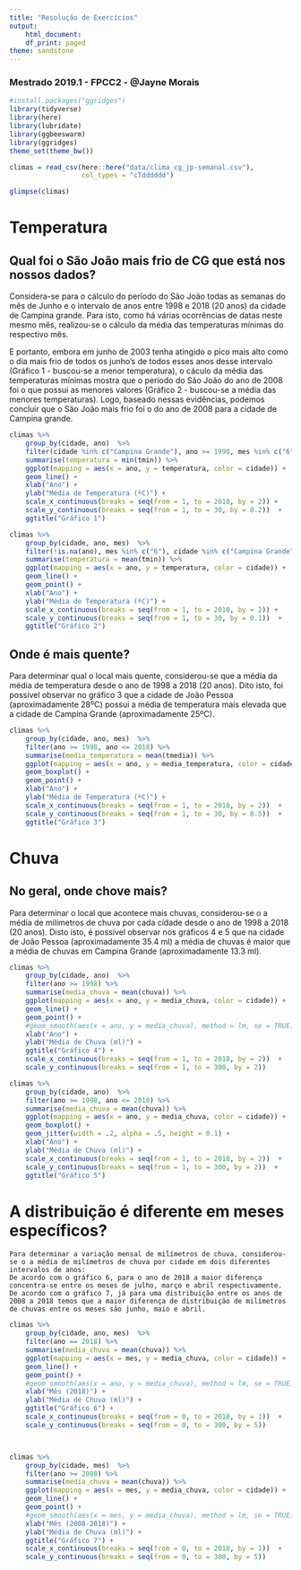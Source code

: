 ```yaml
---
title: "Resolução de Exercícios"
output:
    html_document:
    df_print: paged
theme: sandstone
---
```


### Mestrado 2019.1 - FPCC2 - @Jayne Morais

```r
#install.packages("ggridges")
library(tidyverse)
library(here)
library(lubridate)
library(ggbeeswarm)
library(ggridges)
theme_set(theme_bw())
```

```r
climas = read_csv(here::here("data/clima_cg_jp-semanal.csv"), 
                  col_types = "cTdddddd")

glimpse(climas)
```

# Temperatura 

## Qual foi o São João mais frio de CG que está nos nossos dados?
  
  Considera-se para o cálculo do período do São João todas as semanas do mês de Junho e o intervalo de anos entre 1998 e 2018 (20 anos) da cidade de Campina grande. Para isto, como há várias ocorrências de datas neste mesmo mês, realizou-se o cálculo da média das temperaturas mínimas do respectivo mês.
  
  E portanto, embora em junho de 2003 tenha atingido o pico mais alto como o dia mais frio de todos os junho's de todos esses anos desse intervalo (Gráfico 1 - buscou-se a menor temperatura), o cáculo da média das temperaturas mínimas mostra que o período do São João do ano de 2008 foi o que possui as menores valores (Gráfico 2 - buscou-se a média das menores temperaturas). Logo, baseado nessas evidências, podemos concluir que o São João mais frio foi o do ano de 2008 para a cidade de Campina grande.

  

```r

climas %>% 
    group_by(cidade, ano)  %>%
    filter(cidade %in% c("Campina Grande"), ano >= 1998, mes %in% c("6")) %>%
    summarise(temperatura = min(tmin)) %>%
    ggplot(mapping = aes(x = ano, y = temperatura, color = cidade)) + 
    geom_line() +
    xlab("Ano") +
    ylab("Média de Temperatura (ºC)") +
    scale_x_continuous(breaks = seq(from = 1, to = 2018, by = 2)) +
    scale_y_continuous(breaks = seq(from = 1, to = 30, by = 0.2))  +
    ggtitle("Gráfico 1")

climas %>% 
    group_by(cidade, ano, mes)  %>%
    filter(!is.na(ano), mes %in% c("6"), cidade %in% c("Campina Grande"), ano >= 1998 , ano <= 2018) %>%
    summarise(temperatura = mean(tmin)) %>%
    ggplot(mapping = aes(x = ano, y = temperatura, color = cidade)) + 
    geom_line() +
    geom_point() +
    xlab("Ano") +
    ylab("Média de Temperatura (ºC)") +
    scale_x_continuous(breaks = seq(from = 1, to = 2018, by = 2)) +
    scale_y_continuous(breaks = seq(from = 1, to = 30, by = 0.1))  +
    ggtitle("Gráfico 2")

```

## Onde é mais quente?

  Para determinar qual o local mais quente, considerou-se que a média da média de temperatura desde o ano de 1998 a 2018 (20 anos). 
  Dito isto, foi possível observar no gráfico 3 que a cidade de João Pessoa (aproximadamente 28ºC) possui a média de temperatura mais elevada que a cidade de Campina Grande (aproximadamente 25ºC).
  
```r
climas %>% 
    group_by(cidade, ano, mes)  %>%
    filter(ano >= 1998, ano <= 2018) %>%
    summarise(media_temperatura = mean(tmedia)) %>%
    ggplot(mapping = aes(x = ano, y = media_temperatura, color = cidade)) + 
    geom_boxplot() +
    geom_point() +    
    xlab("Ano") +
    ylab("Média de Temperatura (ºC)") +
    scale_x_continuous(breaks = seq(from = 1, to = 2018, by = 2))  +
    scale_y_continuous(breaks = seq(from = 1, to = 30, by = 0.5))  +
    ggtitle("Gráfico 3")


```

# Chuva

## No geral, onde chove mais?

  Para determinar o local que acontece mais chuvas, considerou-se o a média de milímetros de chuva por cada cidade desde o ano de 1998 a 2018 (20 anos).
  Disto isto, é possível observar nos gráficos 4 e 5 que na cidade de João Pessoa (aproximadamente 35.4 ml) a média de chuvas é maior que a média de chuvas em Campina Grande (aproximadamente 13.3 ml).
  
```r

climas %>% 
    group_by(cidade, ano)  %>%
    filter(ano >= 1998) %>%
    summarise(media_chuva = mean(chuva)) %>%
    ggplot(mapping = aes(x = ano, y = media_chuva, color = cidade)) + 
    geom_line() +
    geom_point() +
    #geom_smooth(aes(x = ano, y = media_chuva), method = lm, se = TRUE) +
    xlab("Ano") +
    ylab("Média de Chuva (ml)") +
    ggtitle("Gráfico 4") + 
    scale_x_continuous(breaks = seq(from = 1, to = 2018, by = 2))  +
    scale_y_continuous(breaks = seq(from = 1, to = 300, by = 2))  

climas %>% 
    group_by(cidade, ano)  %>%
    filter(ano >= 1998, ano <= 2018) %>%
    summarise(media_chuva = mean(chuva)) %>%
    ggplot(mapping = aes(x = ano, y = media_chuva, color = cidade)) + 
    geom_boxplot() +
    geom_jitter(width = .2, alpha = .5, height = 0.1) + 
    xlab("Ano") +
    ylab("Média de Chuva (ml)") +
    scale_x_continuous(breaks = seq(from = 1, to = 2018, by = 2))  +
    scale_y_continuous(breaks = seq(from = 1, to = 300, by = 2))  +
    ggtitle("Gráfico 5")

```

# A distribuição é diferente em meses específicos? 
    
    Para determinar a variação mensal de milímetros de chuva, considerou-se o a média de milímetros de chuva por cidade em dois diferentes intervalos de anos:
    De acordo com o gráfico 6, para o ano de 2018 a maior diferença concentra-se entre os meses de julho, março e abril respectivamente.
    De acordo com o gráfico 7, já para uma distribuição entre os anos de 2008 a 2018 temos que a maior diferença de distribuição de milímetros de chuvas entre os meses são junho, maio e abril.

  
```r

climas %>% 
    group_by(cidade, ano, mes)  %>%
    filter(ano == 2018) %>%
    summarise(media_chuva = mean(chuva)) %>%
    ggplot(mapping = aes(x = mes, y = media_chuva, color = cidade)) + 
    geom_line() +
    geom_point() +
    #geom_smooth(aes(x = ano, y = media_chuva), method = lm, se = TRUE) +
    xlab("Mês (2018)") +
    ylab("Média de Chuva (ml)") +
    ggtitle("Gráfico 6") + 
    scale_x_continuous(breaks = seq(from = 0, to = 2018, by = 1))  +
    scale_y_continuous(breaks = seq(from = 0, to = 300, by = 5))  



climas %>% 
    group_by(cidade, mes)  %>%
    filter(ano >= 2008) %>%
    summarise(media_chuva = mean(chuva)) %>%
    ggplot(mapping = aes(x = mes, y = media_chuva, color = cidade)) + 
    geom_line() +
    geom_point() +
    #geom_smooth(aes(x = mes, y = media_chuva), method = lm, se = TRUE) +
    xlab("Mês (2008-2018)") +
    ylab("Média de Chuva (ml)") +
    ggtitle("Gráfico 7") + 
    scale_x_continuous(breaks = seq(from = 0, to = 2018, by = 1))  +
    scale_y_continuous(breaks = seq(from = 0, to = 300, by = 5))  


```